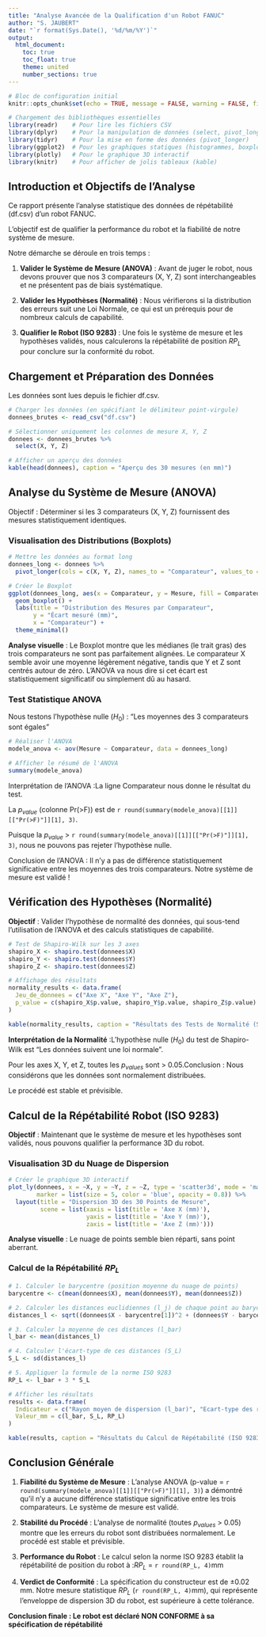 ```yaml
---
title: "Analyse Avancée de la Qualification d'un Robot FANUC"
author: "S. JAUBERT"
date: "`r format(Sys.Date(), '%d/%m/%Y')`"
output:
  html_document:
    toc: true
    toc_float: true
    theme: united
    number_sections: true
---
```




```r
# Bloc de configuration initial
knitr::opts_chunk$set(echo = TRUE, message = FALSE, warning = FALSE, fig.align = 'center')

# Chargement des bibliothèques essentielles
library(readr)    # Pour lire les fichiers CSV
library(dplyr)    # Pour la manipulation de données (select, pivot_longer...)
library(tidyr)    # Pour la mise en forme des données (pivot_longer)
library(ggplot2)  # Pour les graphiques statiques (histogrammes, boxplots)
library(plotly)   # Pour le graphique 3D interactif
library(knitr)    # Pour afficher de jolis tableaux (kable)
```

## Introduction et Objectifs de l'Analyse
 
 Ce rapport présente l'analyse statistique des données de répétabilité (df.csv) d'un robot FANUC.
 
 L'objectif est de qualifier la performance du robot et la fiabilité de notre système de mesure.
 
 Notre démarche se déroule en trois temps :
 
 1. **Valider le Système de Mesure (ANOVA)** : Avant de juger le robot, nous devons prouver que nos 3 comparateurs (X, Y, Z) sont interchangeables et ne présentent pas de biais systématique.
 2. **Valider les Hypothèses (Normalité)** : Nous vérifierons si la distribution des erreurs suit une Loi Normale, ce qui est un prérequis pour de nombreux calculs de capabilité.
 
 3. **Qualifier le Robot (ISO 9283)** : Une fois le système de mesure et les hypothèses validés, nous calculerons la répétabilité de position $RP_L$ pour conclure sur la conformité du robot.
 
 
## Chargement et Préparation des Données

Les données sont lues depuis le fichier df.csv.

```r
# Charger les données (en spécifiant le délimiteur point-virgule)
donnees_brutes <- read_csv("df.csv")

# Sélectionner uniquement les colonnes de mesure X, Y, Z
donnees <- donnees_brutes %>%
  select(X, Y, Z)

# Afficher un aperçu des données
kable(head(donnees), caption = "Aperçu des 30 mesures (en mm)")
```
## Analyse du Système de Mesure (ANOVA)

Objectif : Déterminer si les 3 comparateurs (X, Y, Z) fournissent des mesures statistiquement identiques.

### Visualisation des Distributions (Boxplots)

```r
# Mettre les données au format long
donnees_long <- donnees %>%
  pivot_longer(cols = c(X, Y, Z), names_to = "Comparateur", values_to = "Mesure")

# Créer le Boxplot
ggplot(donnees_long, aes(x = Comparateur, y = Mesure, fill = Comparateur)) +
  geom_boxplot() +
  labs(title = "Distribution des Mesures par Comparateur",
       y = "Écart mesuré (mm)",
       x = "Comparateur") +
  theme_minimal()
```
**Analyse visuelle** : Le Boxplot montre que les médianes (le trait gras) des trois comparateurs ne sont pas parfaitement alignées. Le comparateur X semble avoir une moyenne légèrement négative, tandis que Y et Z sont centrés autour de zéro. L'ANOVA va nous dire si cet écart est statistiquement significatif ou simplement dû au hasard.

### Test Statistique ANOVA
Nous testons l'hypothèse nulle ($H_0$) : "Les moyennes des 3 comparateurs sont égales"

```r
# Réaliser l'ANOVA
modele_anova <- aov(Mesure ~ Comparateur, data = donnees_long)

# Afficher le résumé de l'ANOVA
summary(modele_anova)
```

Interprétation de l'ANOVA :La ligne Comparateur nous donne le résultat du test.

La $p_{value}$ (colonne Pr(>F)) est de `r round(summary(modele_anova)[[1]][["Pr(>F)"]][1], 3)`.

Puisque la $p_{value}$ > `r round(summary(modele_anova)[[1]][["Pr(>F)"]][1], 3)`, nous ne pouvons pas rejeter l'hypothèse nulle.

Conclusion de l'ANOVA : Il n'y a pas de différence statistiquement significative entre les moyennes des trois comparateurs. Notre système de mesure est validé !

## Vérification des Hypothèses (Normalité)

**Objectif** : Valider l'hypothèse de normalité des données, qui sous-tend l'utilisation de l'ANOVA et des calculs statistiques de capabilité.

```r
# Test de Shapiro-Wilk sur les 3 axes
shapiro_X <- shapiro.test(donnees$X)
shapiro_Y <- shapiro.test(donnees$Y)
shapiro_Z <- shapiro.test(donnees$Z)

# Affichage des résultats
normality_results <- data.frame(
  Jeu_de_donnees = c("Axe X", "Axe Y", "Axe Z"),
  p_value = c(shapiro_X$p.value, shapiro_Y$p.value, shapiro_Z$p.value)
)

kable(normality_results, caption = "Résultats des Tests de Normalité (Shapiro-Wilk)", digits = 4)
```

**Interprétation de la Normalité** :L'hypothèse nulle ($H_0$) du test de Shapiro-Wilk est "Les données suivent une loi normale".

Pour les axes X, Y, et Z, toutes les $p_{values}$ sont > 0.05.Conclusion : Nous considérons que les données sont normalement distribuées. 

Le procédé est stable et prévisible.

## Calcul de la Répétabilité Robot (ISO 9283)

**Objectif** : Maintenant que le système de mesure et les hypothèses sont validés, nous pouvons qualifier la performance 3D du robot.

### Visualisation 3D du Nuage de Dispersion

```r
# Créer le graphique 3D interactif
plot_ly(donnees, x = ~X, y = ~Y, z = ~Z, type = 'scatter3d', mode = 'markers',
        marker = list(size = 5, color = 'blue', opacity = 0.8)) %>%
  layout(title = "Dispersion 3D des 30 Points de Mesure",
         scene = list(xaxis = list(title = 'Axe X (mm)'),
                      yaxis = list(title = 'Axe Y (mm)'),
                      zaxis = list(title = 'Axe Z (mm)')))
```

**Analyse visuelle** : Le nuage de points semble bien réparti, sans point aberrant.

### Calcul de la Répétabilité $RP_L$

```r
# 1. Calculer le barycentre (position moyenne du nuage de points)
barycentre <- c(mean(donnees$X), mean(donnees$Y), mean(donnees$Z))

# 2. Calculer les distances euclidiennes (l_j) de chaque point au barycentre
distances_l <- sqrt((donnees$X - barycentre[1])^2 + (donnees$Y - barycentre[2])^2 + (donnees$Z - barycentre[3])^2)

# 3. Calculer la moyenne de ces distances (l_bar)
l_bar <- mean(distances_l)

# 4. Calculer l'écart-type de ces distances (S_L)
S_L <- sd(distances_l)

# 5. Appliquer la formule de la norme ISO 9283
RP_L <- l_bar + 3 * S_L

# Afficher les résultats
results <- data.frame(
  Indicateur = c("Rayon moyen de dispersion (l_bar)", "Ecart-type des rayons (S_L)", "Répétabilité ISO 9283 (RP_L)"),
  Valeur_mm = c(l_bar, S_L, RP_L)
)

kable(results, caption = "Résultats du Calcul de Répétabilité (ISO 9283)", digits = 6)
```


## Conclusion Générale

1. **Fiabilité du Système de Mesure** : L'analyse ANOVA (p-value =  `r round(summary(modele_anova)[[1]][["Pr(>F)"]][1], 3)`) a démontré qu'il n'y a aucune différence statistique significative entre les trois comparateurs. Le système de mesure est validé.

2. **Stabilité du Procédé** : L'analyse de normalité (toutes $p_{values}$ > 0.05) montre que les erreurs du robot sont distribuées normalement. 
Le procédé est stable et prévisible.

3. **Performance du Robot** : Le calcul selon la norme ISO 9283 établit la répétabilité de position du robot à :$RP_L$ = `r round(RP_L, 4)`mm 

4. **Verdict de Conformité** : La spécification du constructeur est de ±0.02 mm. Notre mesure statistique $RP_L$ (`r round(RP_L, 4)`mm), qui représente l'enveloppe de dispersion 3D du robot, est supérieure à cette tolérance.

**Conclusion finale : Le robot est déclaré NON CONFORME à sa spécification de répétabilité**
